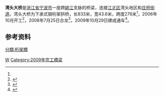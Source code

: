{{Infobox_Bridge
|bridge_name=湾头大桥
|image= Wantou Bridge.jpg
|carries=大闸北路<br/>康桥南路
|crosses=[[姚江|姚江]]支脉
|locale=[[浙江省|浙江省]][[寧波市|寧波市]][[江北区_(宁波市)|江北区]]
|length={{convert|833|m}}
|width= {{convert|43.6|m}}
|open=2009年10月29日
|coordinates= {{coord|29|54|38.57|N|121|32|36.94|E}}
}}
'''湾头大桥'''是[[浙江省|浙江省]][[宁波市|宁波市]]一座跨[[姚江|姚江]]支脉的桥梁，连接[[江北区_(宁波市)|江北区]]湾头地区和[[庄桥街道|庄桥街道]]。湾头大桥为下承式钢桁架拱桥，长833米，宽43.6米，跨度276米<ref name="合龙"/>，2006年10月开工<ref>{{Cite web|title=惊驾路江东段凌晨正式通车 -惊驾路-首页-新闻中心|url=http://www.cnnb.com.cn/xinwen/system/2007/01/01/005230526.shtml|accessdate=2021-02-09|work=www.cnnb.com.cn|archive-date=2021-02-09|archive-url=https://web.archive.org/web/20210209142817/http://www.cnnb.com.cn/xinwen/system/2007/01/01/005230526.shtml|dead-url=no}}</ref>，2008年7月25日合龙<ref name="合龙">{{Cite web|title=湾头大桥成功合龙 预计年底前后完工-大桥,五路,主桥,车道,古典美,拱桥-中国宁波网-新闻中心|url=http://www.cnnb.com.cn/xinwen/system/2008/07/26/005697140.shtml|accessdate=2021-02-09|work=www.cnnb.com.cn|archive-date=2021-02-09|archive-url=https://web.archive.org/web/20210209142346/http://www.cnnb.com.cn/xinwen/system/2008/07/26/005697140.shtml|dead-url=no}}</ref>，2009年10月29日建成通车<ref>{{Cite web|title=江北湾头大桥上午通车-江北,通车,五路,大桥,宝庆寺,万达广场-中国宁波网-新闻中心|url=http://www.cnnb.com.cn/xinwen/system/2009/10/29/006308173.shtml|accessdate=2021-02-09|work=www.cnnb.com.cn|archive-date=2021-02-09|archive-url=https://web.archive.org/web/20210209143312/http://www.cnnb.com.cn/xinwen/system/2009/10/29/006308173.shtml|dead-url=no}}</ref>。
== 参考资料 ==
{{reflist}}
{{宁波桥梁}}
{{Crossings navbox
|structure= 跨河设施
|place= [[姚江|姚江]]支脉
|bridge= 湾头大桥
|bridge signs= 大闸北路<br/>康桥南路
|upstream= [[华辰大桥|华辰大桥]]
|upstream signs= 
|downstream= 姚江支脉终点
}}
{{Bridge-stub}}

[[Category:宁波桥梁|W]]
[[分類:桁架橋|分類:桁架橋]]
[[Category:2009年完工橋梁|Category:2009年完工橋梁]]